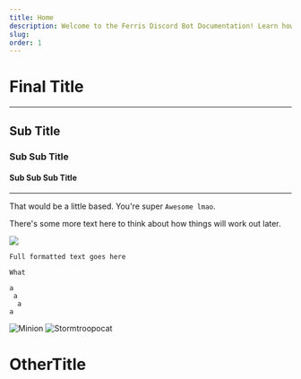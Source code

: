 ```yaml
---
title: Home
description: Welcome to the Ferris Discord Bot Documentation! Learn how to set up your bot here.
slug:
order: 1
---
```


# Final Title

---

## Sub Title

### Sub Sub Title

#### Sub Sub Sub Title

---

That would be a little based. You're super `Awesome lmao`.

There's some more text here to think about how things will work out later.

![](https://i.imgur.com/uuZCdsn.png)

```
Full formatted text goes here

What

a
 a
  a
a
```

![Minion](https://octodex.github.com/images/minion.png)
![Stormtroopocat](https://octodex.github.com/images/stormtroopocat.jpg 'The Stormtroopocat')

# OtherTitle
